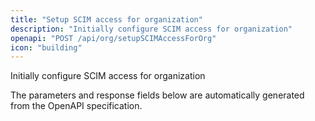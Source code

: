 ```yaml
---
title: "Setup SCIM access for organization"
description: "Initially configure SCIM access for organization"
openapi: "POST /api/org/setupSCIMAccessForOrg"
icon: "building"
---
```


Initially configure SCIM access for organization

<Note>
The parameters and response fields below are automatically generated from the OpenAPI specification.
</Note>

